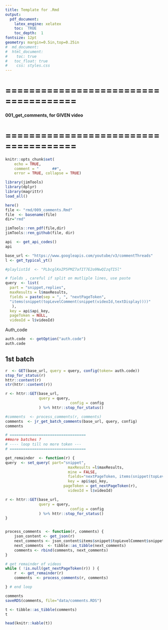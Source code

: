 ```yaml
---
title: Template for .Rmd
output: 
  pdf_document:
    latex_engine: xelatex
    toc:  TRUE
    toc_depth:  1
fontsize: 12pt
geometry: margin=0.5in,top=0.25in
#  md_document:
#  html_document:
#    toc: true
#  	toc_float: true
#    css: styles.css
---
```


# ======================================
#### 001_get_comments, for GIVEN video
# ======================================

```r
knitr::opts_chunk$set(
    echo = TRUE,
    comment = "      ##",
    error = TRUE, collapse = TRUE)

library(jimTools)
library(dplyr)
library(magrittr)
load_all()
```
```r
here()
file <- "rmd/009_comments.Rmd"
file  <- basename(file)
dir="rmd"

jimTools::ren_pdf(file,dir)
jimTools::ren_github(file, dir)
```

```r
api  <- get_api_codes()
api
```

```r
base_url <- "https://www.googleapis.com/youtube/v3/commentThreads"
l <- get_typical_yt()

#playlistId  <- "PLbcglKxZP5PMZ7afIT7E2o9NwQIzqTI5l"

```

```r
# fields , careful if split on mutliple lines, use paste
query  <- list(
  part = "snippet,replies",
  maxResults = l$maxResults,
  fields = paste(sep = ", ", "nextPageToken",
  "items(snippet(topLevelComment(snippet(videoId,textDisplay))))"
   ),
  key = api$api_key,
  pageToken = NULL,
  videoId = l$videoId)

```
Auth_code
```r

auth.code  <- getOption("auth.code")
auth.code

```

## 1st batch
```r


r  <- GET(base_url, query = query, config(token= auth.code))
stop_for_status(r)
httr::content(r)
str(httr::content(r))

r <- httr::GET(base_url, 
               query = query,
							 config = config
               ) %>% httr::stop_for_status()

#comments  <- process_comments(r, comments)
comments  <- jr_get_batch_comments(base_url, query, config) 
comments
```


```r
# ==================================
##more batches ?
# ---- loop till no more token ---
# ==================================

get_remainder  <- function(r) {
query  <- set_query( part="snippet",
							maxResults =l$maxResults,
							mine = FALSE,
							fields="nextPageToken, items(snippet(topLevelComment(snippet(videoId,textDisplay))))",
							key = api$api_key,
						  pageToken = get_nextPageToken(r),
							videoId = l$videoId)

r <- httr::GET(base_url, 
               query = query,
							 config = config
               ) %>% httr::stop_for_status()
}


process_comments  <- function(r, comments) {
	json_content <- get_json(r)
	next_comments <- json_content$items$snippet$topLevelComment$snippet
	next_comments  <- tibble::as_tibble(next_comments)
	comments <- rbind(comments, next_comments)
}

# get remainder of videos
while ( !is.null(get_nextPageToken(r)) ) {
	r  <- get_remainder(r)
	comments  <- process_comments(r, comments)

} # end loop

comments
saveRDS(comments, file="data/comments.RDS")

t <- tibble::as_tibble(comments)
t

head(knitr::kable(t))
```
